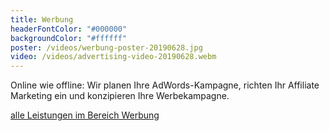 ```yaml
---
title: Werbung
headerFontColor: "#000000"
backgroundColor: "#ffffff"
poster: /videos/werbung-poster-20190628.jpg
video: /videos/advertising-video-20190628.webm
---
```


Online wie offline:
Wir planen Ihre AdWords-Kampagne,
richten Ihr Affiliate Marketing ein und
konzipieren Ihre Werbekampagne.

[alle Leistungen im Bereich Werbung](/advertising/)
